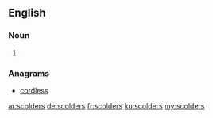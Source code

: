 ==English==

===Noun===
{{head|en|noun plural form}}

# {{plural of|scolder|lang=en}}

===Anagrams===
* [[cordless#English|cordless]]

[[ar:scolders]]
[[de:scolders]]
[[fr:scolders]]
[[ku:scolders]]
[[my:scolders]]